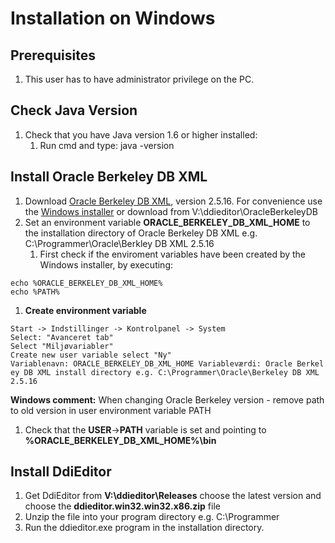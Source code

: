 = Installation on Windows =
==Prerequisites==
# This user has to have administrator privilege on the PC.
==Check Java Version==
# Check that you have Java version 1.6 or higher installed:
## Run cmd and type: java -version
==Install Oracle Berkeley DB XML==
# Download [http://www.oracle.com/technology/software/products/berkeley-db/xml/index.html Oracle Berkeley DB XML],  version 2.5.16. For convenience use the [http://download.oracle.com/otn/berkeley-db/dbxml-2.5.16.msi Windows installer ] or download from V:\ddieditor\OracleBerkeleyDB
# Set an environment variable '''ORACLE_BERKELEY_DB_XML_HOME''' to the installation directory of Oracle Berkeley DB XML e.g. C:\Programmer\Oracle\Berkley DB XML 2.5.16
## First check if the enviroment variables have been created by the Windows installer, by executing:
 echo %ORACLE_BERKELEY_DB_XML_HOME%
 echo %PATH%
# '''Create environment variable'''
 Start -> Indstillinger -> Kontrolpanel -> System
 Select: "Avanceret tab"
 Select "Miljøvariabler"
 Create new user variable select "Ny"
 Variablenavn: ORACLE_BERKELEY_DB_XML_HOME Variableværdi: Oracle Berkeley DB XML install directory e.g. C:\Programmer\Oracle\Berkeley DB XML 2.5.16
'''Windows comment:''' When changing Oracle Berkeley version - remove path to old version in user environment variable PATH
# Check that the '''USER'''->'''PATH''' variable is set and pointing to '''%ORACLE_BERKELEY_DB_XML_HOME%\bin'''
==Install DdiEditor==
# Get DdiEditor from '''V:\ddieditor\Releases''' choose the latest version and choose the '''ddieditor.win32.win32.x86.zip''' file
# Unzip the file into your program directory e.g. C:\Programmer<br>
# Run the ddieditor.exe program in the installation directory.<br>